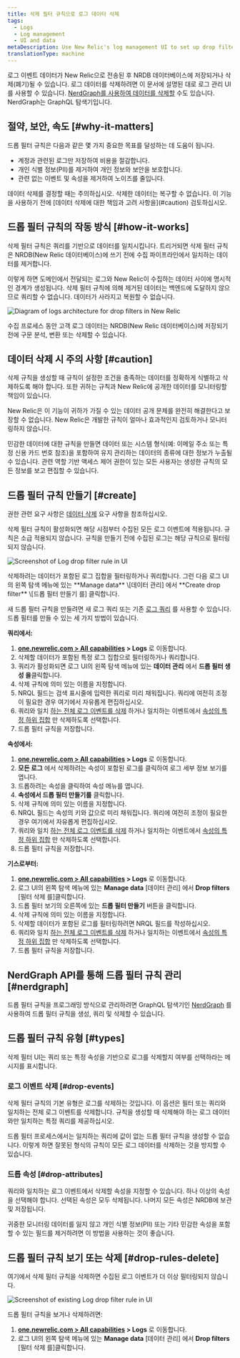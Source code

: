 ```yaml
---
title: 삭제 필터 규칙으로 로그 데이터 삭제
tags:
  - Logs
  - Log management
  - UI and data
metaDescription: Use New Relic's log management UI to set up drop filter rules for dropping specific types of log data.
translationType: machine
---
```





로그 이벤트 데이터가 New Relic으로 전송된 후 NRDB 데이터베이스에 저장되거나 삭제(폐기)될 수 있습니다. 로그 데이터를 삭제하려면 이 문서에 설명된 대로 로그 관리 UI를 사용할 수 있습니다. [NerdGraph를 사용하여 데이터를 삭제할](/docs/accounts/accounts/data-management/drop-data-using-nerdgraph) 수도 있습니다. NerdGraph는 GraphQL 탐색기입니다.

## 절약, 보안, 속도 [#why-it-matters]

드롭 필터 규칙은 다음과 같은 몇 가지 중요한 목표를 달성하는 데 도움이 됩니다.

* 계정과 관련된 로그만 저장하여 비용을 절감합니다.
* 개인 식별 정보(PII)를 제거하여 개인 정보와 보안을 보호합니다.
* 관련 없는 이벤트 및 속성을 제거하여 노이즈를 줄입니다.

<Callout variant="caution">
  데이터 삭제를 결정할 때는 주의하십시오. 삭제한 데이터는 복구할 수 없습니다. 이 기능을 사용하기 전에 [데이터 삭제에 대한 책임과 고려 사항을](#caution) 검토하십시오.
</Callout>

## 드롭 필터 규칙의 작동 방식 [#how-it-works]

삭제 필터 규칙은 쿼리를 기반으로 데이터를 일치시킵니다. 트리거되면 삭제 필터 규칙은 NRDB(New Relic 데이터베이스)에 쓰기 전에 수집 파이프라인에서 일치하는 데이터를 제거합니다.

이렇게 하면 도메인에서 전달되는 로그와 New Relic이 수집하는 데이터 사이에 명시적인 경계가 생성됩니다. 삭제 필터 규칙에 의해 제거된 데이터는 백엔드에 도달하지 않으므로 쿼리할 수 없습니다. 데이터가 사라지고 복원할 수 없습니다.

<img
  title="Logs architecture for drop filters in New Relic"
  alt="Diagram of logs architecture for drop filters in New Relic"
  src={logsIngestPipeline}
/>

<figcaption>
  수집 프로세스 동안 고객 로그 데이터는 NRDB(New Relic 데이터베이스)에 저장되기 전에 구문 분석, 변환 또는 삭제할 수 있습니다.
</figcaption>

## 데이터 삭제 시 주의 사항 [#caution]

삭제 규칙을 생성할 때 규칙이 설정한 조건을 충족하는 데이터를 정확하게 식별하고 삭제하도록 해야 합니다. 또한 귀하는 규칙과 New Relic에 공개한 데이터를 모니터링할 책임이 있습니다.

New Relic은 이 기능이 귀하가 가질 수 있는 데이터 공개 문제를 완전히 해결한다고 보장할 수 없습니다. New Relic은 개발한 규칙이 얼마나 효과적인지 검토하거나 모니터링하지 않습니다.

민감한 데이터에 대한 규칙을 만들면 데이터 또는 시스템 형식(예: 이메일 주소 또는 특정 신용 카드 번호 참조)을 포함하여 유지 관리하는 데이터의 종류에 대한 정보가 누출될 수 있습니다. 관련 역할 기반 액세스 제어 권한이 있는 모든 사용자는 생성한 규칙의 모든 정보를 보고 편집할 수 있습니다.

## 드롭 필터 규칙 만들기 [#create]

권한 관련 요구 사항은 [데이터 삭제](/docs/data-apis/manage-data/drop-data-using-nerdgraph#requirements) 요구 사항을 참조하십시오.

삭제 필터 규칙이 활성화되면 해당 시점부터 수집된 모든 로그 이벤트에 적용됩니다. 규칙은 소급 적용되지 않습니다. 규칙을 만들기 전에 수집된 로그는 해당 규칙으로 필터링되지 않습니다.

<img
  title="Log drop filter rule"
  alt="Screenshot of Log drop filter rule in UI"
  src={logsDropFilterSelection1}
/>

<figcaption>
  삭제하려는 데이터가 포함된 로그 집합을 필터링하거나 쿼리합니다. 그런 다음 로그 UI의 왼쪽 탐색 메뉴에 있는 **Manage data** \[데이터 관리] 에서 **Create drop filter** \[드롭 필터 만들기 를] 클릭합니다.
</figcaption>

새 드롭 필터 규칙을 만들려면 새 로그 쿼리 또는 기존 [로그 쿼리](/docs/logs/new-relic-logs/ui-data/query-syntax-logs) 를 사용할 수 있습니다. 드롭 필터를 만들 수 있는 세 가지 방법이 있습니다.

**쿼리에서:**

1. **[one.newrelic.com > All capabilities](https://one.newrelic.com/all-capabilities) > Logs** 로 이동합니다.
2. 삭제할 데이터가 포함된 특정 로그 집합으로 필터링하거나 쿼리합니다.
3. 쿼리가 활성화되면 로그 UI의 왼쪽 탐색 메뉴에 있는 **데이터 관리** 에서 **드롭 필터 생성 을**클릭합니다.
4. 삭제 규칙에 의미 있는 이름을 지정합니다.
5. NRQL 필드는 검색 표시줄에 입력한 쿼리로 미리 채워집니다. 쿼리에 여전히 조정이 필요한 경우 여기에서 자유롭게 편집하십시오.
6. 쿼리와 일치 [하는 전체 로그 이벤트를 삭제](#drop-events) 하거나 일치하는 이벤트에서 [속성의 특정 하위 집합](#drop-attributes) 만 삭제하도록 선택합니다.
7. 드롭 필터 규칙을 저장합니다.

**속성에서:**

1. **[one.newrelic.com > All capabilities](https://one.newrelic.com/all-capabilities) > Logs** 로 이동합니다.
2. **모든 로그** 에서 삭제하려는 속성이 포함된 로그를 클릭하여 로그 세부 정보 보기를 엽니다.
3. 드롭하려는 속성을 클릭하여 속성 메뉴를 엽니다.
4. **속성에서 드롭 필터 만들기를** 클릭합니다.
5. 삭제 규칙에 의미 있는 이름을 지정합니다.
6. NRQL 필드는 속성의 키와 값으로 미리 채워집니다. 쿼리에 여전히 조정이 필요한 경우 여기에서 자유롭게 편집하십시오.
7. 쿼리와 일치 [하는 전체 로그 이벤트를 삭제](#drop-events) 하거나 일치하는 이벤트에서 [속성의 특정 하위 집합](#drop-attributes) 만 삭제하도록 선택합니다.
8. 드롭 필터 규칙을 저장합니다.

**기스로부터:**

1. **[one.newrelic.com > All capabilities](https://one.newrelic.com/all-capabilities) > Logs** 로 이동합니다.
2. 로그 UI의 왼쪽 탐색 메뉴에 있는 **Manage data** \[데이터 관리] 에서 **Drop filters** \[필터 삭제 를]클릭합니다.
3. 드롭 필터 보기의 오른쪽에 있는 **드롭 필터 만들기** 버튼을 클릭합니다.
4. 삭제 규칙에 의미 있는 이름을 지정합니다.
5. 삭제할 데이터가 포함된 로그를 필터링하려면 NRQL 필드를 작성하십시오.
6. 쿼리와 일치 [하는 전체 로그 이벤트를 삭제](#drop-events) 하거나 일치하는 이벤트에서 [속성의 특정 하위 집합](#drop-attributes) 만 삭제하도록 선택합니다.
7. 드롭 필터 규칙을 저장합니다.

## NerdGraph API를 통해 드롭 필터 규칙 관리 [#nerdgraph]

드롭 필터 규칙을 프로그래밍 방식으로 관리하려면 GraphQL 탐색기인 [NerdGraph](/docs/accounts/accounts/data-management/drop-data-using-nerdgraph) 를 사용하여 드롭 필터 규칙을 생성, 쿼리 및 삭제할 수 있습니다.

## 드롭 필터 규칙 유형 [#types]

삭제 필터 UI는 쿼리 또는 특정 속성을 기반으로 로그를 삭제할지 여부를 선택하라는 메시지를 표시합니다.

### 로그 이벤트 삭제 [#drop-events]

삭제 필터 규칙의 기본 유형은 로그를 삭제하는 것입니다. 이 옵션은 필터 또는 쿼리와 일치하는 전체 로그 이벤트를 삭제합니다. 규칙을 생성할 때 삭제해야 하는 로그 데이터와만 일치하는 특정 쿼리를 제공하십시오.

드롭 필터 프로세스에서는 일치하는 쿼리에 값이 없는 드롭 필터 규칙을 생성할 수 없습니다. 이렇게 하면 잘못된 형식의 규칙이 모든 로그 데이터를 삭제하는 것을 방지할 수 있습니다.

### 드롭 속성 [#drop-attributes]

쿼리와 일치하는 로그 이벤트에서 삭제할 속성을 지정할 수 있습니다. 하나 이상의 속성을 선택해야 합니다. 선택된 속성은 모두 삭제됩니다. 나머지 모든 속성은 NRDB에 보관 및 저장됩니다.

<Callout variant="tip">
  귀중한 모니터링 데이터를 잃지 않고 개인 식별 정보(PII) 또는 기타 민감한 속성을 포함할 수 있는 필드를 제거하려면 이 방법을 사용하는 것이 좋습니다.
</Callout>

## 드롭 필터 규칙 보기 또는 삭제 [#drop-rules-delete]

여기에서 삭제 필터 규칙을 삭제하면 수집된 로그 이벤트가 더 이상 필터링되지 않습니다.

<img
  title="Log drop filter rule"
  alt="Screenshot of existing Log drop filter rule in UI"
  src={logsDropFilterView}
/>

드롭 필터 규칙을 보거나 삭제하려면:

1. **[one.newrelic.com > All capabilities](https://one.newrelic.com/all-capabilities) > Logs** 로 이동합니다.
2. 로그 UI의 왼쪽 탐색 메뉴에 있는 **Manage data** \[데이터 관리] 에서 **Drop filters** \[필터 삭제 를]클릭합니다.